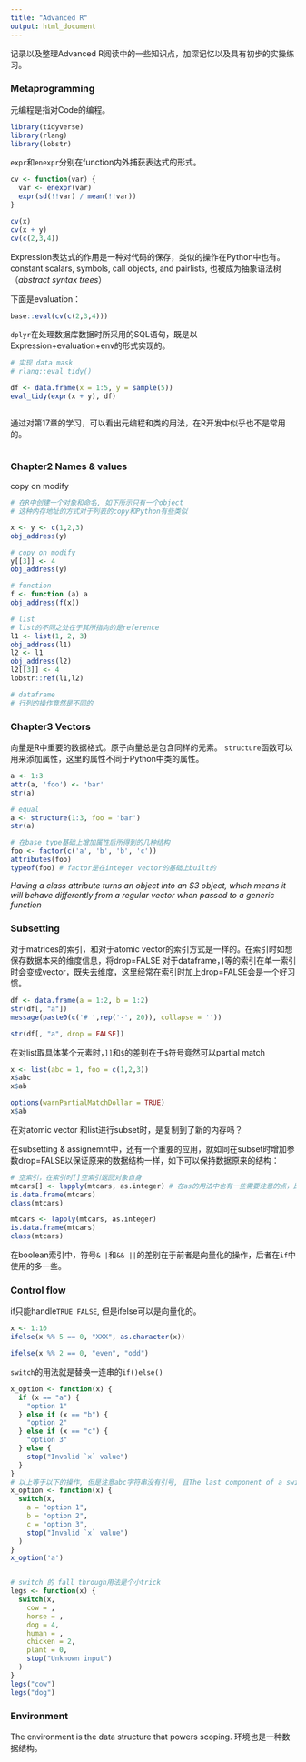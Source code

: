 ```yaml
---
title: "Advanced R"
output: html_document
---
```


记录以及整理Advanced R阅读中的一些知识点，加深记忆以及具有初步的实操练习。

### Metaprogramming
元编程是指对Code的编程。
```r
library(tidyverse)
library(rlang)
library(lobstr)
```

`expr`和`enexpr`分别在function内外捕获表达式的形式。
```r
cv <- function(var) {
  var <- enexpr(var)
  expr(sd(!!var) / mean(!!var))
}

cv(x)
cv(x + y)
cv(c(2,3,4))
```
Expression表达式的作用是一种对代码的保存，类似的操作在Python中也有。constant scalars, symbols, call objects, and pairlists, 也被成为抽象语法树（*abstract syntax trees*）

下面是evaluation：
```r
base::eval(cv(c(2,3,4)))
```

`dplyr`在处理数据库数据时所采用的SQL语句，既是以Expression+evaluation+env的形式实现的。
```r
# 实现 data mask
# rlang::eval_tidy()

df <- data.frame(x = 1:5, y = sample(5))
eval_tidy(expr(x + y), df)

```
```r

```


通过对第17章的学习，可以看出元编程和类的用法，在R开发中似乎也不是常用的。
```r

```


### Chapter2 Names & values

copy on modify
```r
# 在R中创建一个对象和命名, 如下所示只有一个object
# 这种内存地址的方式对于列表的copy和Python有些类似

x <- y <- c(1,2,3)
obj_address(y)

# copy on modify
y[[3]] <- 4
obj_address(y)

# function
f <- function (a) a
obj_address(f(x))

# list
# list的不同之处在于其所指向的是reference
l1 <- list(1, 2, 3)
obj_address(l1)
l2 <- l1
obj_address(l2)
l2[[3]] <- 4
lobstr::ref(l1,l2)

# dataframe
# 行列的操作竟然是不同的


```



### Chapter3 Vectors

向量是R中重要的数据格式。原子向量总是包含同样的元素。
`structure`函数可以用来添加属性，这里的属性不同于Python中类的属性。
```r
a <- 1:3
attr(a, 'foo') <- 'bar'
str(a)

# equal
a <- structure(1:3, foo = 'bar')
str(a)

# 在base type基础上增加属性后所得到的几种结构
foo <- factor(c('a', 'b', 'b', 'c'))
attributes(foo)
typeof(foo) # factor是在integer vector的基础上built的

```
*Having a class attribute turns an object into an S3 object, which means it will behave differently from a regular vector when passed to a generic function*


### Subsetting

对于matrices的索引，和对于atomic vector的索引方式是一样的。在索引时如想保存数据本来的维度信息，将drop=FALSE
对于dataframe，`]`等的索引在单一索引时会变成vector，既失去维度，这里经常在索引时加上drop=FALSE会是一个好习惯。
```r
df <- data.frame(a = 1:2, b = 1:2)
str(df[, "a"])
message(paste0(c('# ',rep('-', 20)), collapse = ''))

str(df[, "a", drop = FALSE])
```

在对list取具体某个元素时，`]]`和`$`的差别在于`$`符号竟然可以partial match
```r
x <- list(abc = 1, foo = c(1,2,3))
x$abc
x$ab

options(warnPartialMatchDollar = TRUE)
x$ab
```
在对atomic vector 和list进行subset时，是复制到了新的内存吗？

在subsetting & assignemnt中，还有一个重要的应用，就如同在subset时增加参数drop=FALSE以保证原来的数据结构一样，如下可以保持数据原来的结构：
```r
# 空索引，在索引时[]空索引返回对象自身
mtcars[] <- lapply(mtcars, as.integer) # 在as的用法中也有一些需要注意的点，比如is.vector的用法容易出现一些小问题
is.data.frame(mtcars)
class(mtcars)

mtcars <- lapply(mtcars, as.integer)
is.data.frame(mtcars)
class(mtcars)

```
在boolean索引中，符号`& |`和`&& ||`的差别在于前者是向量化的操作，后者在`if`中使用的多一些。


### Control flow
if只能handle`TRUE FALSE`, 但是ifelse可以是向量化的。
```r
x <- 1:10
ifelse(x %% 5 == 0, "XXX", as.character(x))

ifelse(x %% 2 == 0, "even", "odd")

```

`switch`的用法就是替换一连串的`if()else()`
```r
x_option <- function(x) {
  if (x == "a") {
    "option 1"
  } else if (x == "b") {
    "option 2"
  } else if (x == "c") {
    "option 3"
  } else {
    stop("Invalid `x` value")
  }
}
# 以上等于以下的操作, 但是注意abc字符串没有引号, 且The last component of a switch() should always throw an error, otherwise unmatched inputs will invisibly return NULL
x_option <- function(x) {
  switch(x,
    a = "option 1",
    b = "option 2",
    c = "option 3",
    stop("Invalid `x` value")
  )
}
x_option('a')


# switch 的 fall through用法是个小trick
legs <- function(x) {
  switch(x,
    cow = ,
    horse = ,
    dog = 4,
    human = ,
    chicken = 2,
    plant = 0,
    stop("Unknown input")
  )
}
legs("cow")
legs("dog")

```


### Environment
The environment is the data structure that powers scoping.
环境也是一种数据结构。

